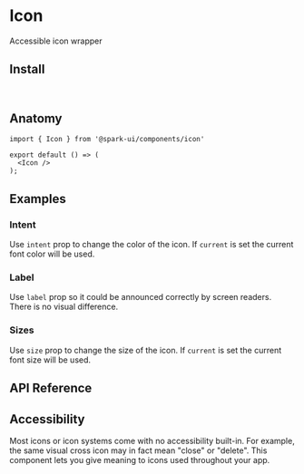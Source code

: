 
<Meta of={IconStories} />

# Icon

Accessible icon wrapper

<Canvas of={IconStories.Default} />

## Install

```sh
npm install @spark-ui/components
```

## Anatomy

```tsx
import { Icon } from '@spark-ui/components/icon'

export default () => (
  <Icon />
);
```



## Examples

### Intent

Use `intent` prop to change the color of the icon. If `current` is set the current font color will be used.

<Canvas of={IconStories.Intent} />

### Label

Use `label` prop so it could be announced correctly by screen readers. There is no visual difference.

<Canvas of={IconStories.Label} />

### Sizes

Use `size` prop to change the size of the icon. If `current` is set the current font size will be used.

<Canvas of={IconStories.Sizes} />

## API Reference

<ArgTypes of={Icon} />

## Accessibility

<A11yReport of="icon" />

Most icons or icon systems come with no accessibility built-in. For example, the same visual cross icon may in fact mean "close" or "delete". This component lets you give meaning to icons used throughout your app.
